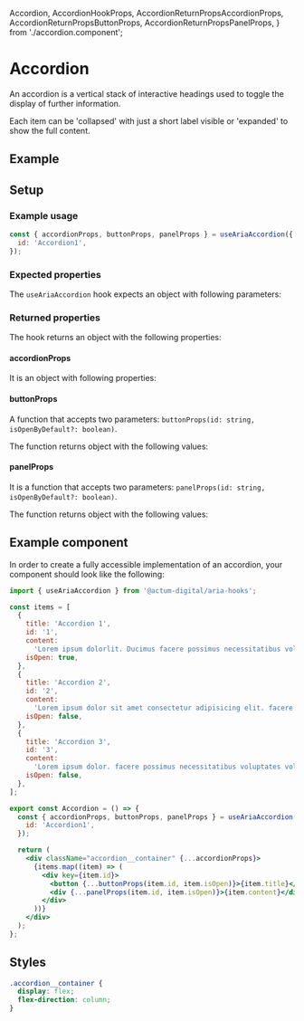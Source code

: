   Accordion,
  AccordionHookProps,
  AccordionReturnPropsAccordionProps,
  AccordionReturnPropsButtonProps,
  AccordionReturnPropsPanelProps,
} from './accordion.component';

<Meta title="Aria Component/Accordion" />

# Accordion

An accordion is a vertical stack of interactive headings used to toggle the display of further information.

Each item can be 'collapsed' with just a short label visible or 'expanded' to show the full content.

## Example

<Canvas>
  <Accordion />
</Canvas>

## Setup

### Example usage

```jsx
const { accordionProps, buttonProps, panelProps } = useAriaAccordion({
  id: 'Accordion1',
});
```

### Expected properties

The `useAriaAccordion` hook expects an object with following parameters:

<ArgsTable of={AccordionHookProps} sort="requiredFirst" />

### Returned properties

The hook returns an object with the following properties:

#### accordionProps

It is an object with following properties:

<ArgsTable of={AccordionReturnPropsAccordionProps} />

#### buttonProps

A function that accepts two parameters: `buttonProps(id: string, isOpenByDefault?: boolean)`.

The function returns object with the following values:

<ArgsTable of={AccordionReturnPropsButtonProps} />

#### panelProps

It is a function that accepts two parameters: `panelProps(id: string, isOpenByDefault?: boolean)`.

The function returns object with the following values:

<ArgsTable of={AccordionReturnPropsPanelProps} />

## Example component

In order to create a fully accessible implementation of an accordion, your component should look like the following:

```jsx
import { useAriaAccordion } from '@actum-digital/aria-hooks';

const items = [
  {
    title: 'Accordion 1',
    id: '1',
    content:
      'Lorem ipsum dolorlit. Ducimus facere possimus necessitatibus voluptates voluptas assumenda!',
    isOpen: true,
  },
  {
    title: 'Accordion 2',
    id: '2',
    content:
      'Lorem ipsum dolor sit amet consectetur adipisicing elit. facere possimus necessitatibus. Ducimus facere possimus necessitatibus voluptates voluptas assumenda!',
    isOpen: false,
  },
  {
    title: 'Accordion 3',
    id: '3',
    content:
      'Lorem ipsum dolor. facere possimus necessitatibus voluptates voluptas assumenda!',
    isOpen: false,
  },
];

export const Accordion = () => {
  const { accordionProps, buttonProps, panelProps } = useAriaAccordion({
    id: 'Accordion1',
  });

  return (
    <div className="accordion__container" {...accordionProps}>
      {items.map((item) => (
        <div key={item.id}>
          <button {...buttonProps(item.id, item.isOpen)}>{item.title}</button>
          <div {...panelProps(item.id, item.isOpen)}>{item.content}</div>
        </div>
      ))}
    </div>
  );
};
```

## Styles

```css
.accordion__container {
  display: flex;
  flex-direction: column;
}
```
